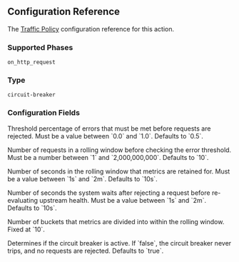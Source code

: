 ## Configuration Reference

The [Traffic Policy](/traffic-policy/) configuration
reference for this action.

### Supported Phases

`on_http_request`

### Type

`circuit-breaker`

### Configuration Fields

<Config>
	<ConfigField title="error_threshold" type="float" required={true}>
		<p>
			Threshold percentage of errors that must be met before requests are
			rejected. Must be a value between `0.0` and `1.0`. Defaults to `0.5`.
		</p>
	</ConfigField>
	<ConfigField title="volume_threshold" type="integer">
		<p>
			Number of requests in a rolling window before checking the error
			threshold. Must be a number between `1` and `2,000,000,000`. Defaults to
			`10`.
		</p>
	</ConfigField>
	<ConfigField title="window_duration" type="duration">
		<p>
			Number of seconds in the rolling window that metrics are retained for.
			Must be a value between `1s` and `2m`. Defaults to `10s`.
		</p>
	</ConfigField>
	<ConfigField title="tripped_duration" type="duration">
		<p>
			Number of seconds the system waits after rejecting a request before
			re-evaluating upstream health. Must be a value between `1s` and `2m`.
			Defaults to `10s`.
		</p>
	</ConfigField>
	<ConfigField title="num_buckets" type="integer">
		<p>
			Number of buckets that metrics are divided into within the rolling window.
			Fixed at `10`.
		</p>
	</ConfigField>
	<ConfigField title="enforce" type="boolean">
		<p>
			Determines if the circuit breaker is active. If `false`, the circuit
			breaker never trips, and no requests are rejected. Defaults to `true`.
		</p>
	</ConfigField>
</Config>
